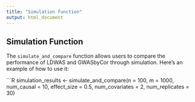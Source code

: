 ```yaml
---
title: "Simulation function"
output: html_document
---
```


## Simulation Function

The `simulate_and_compare` function allows users to compare the performance of LDWAS and GWASbyCor through simulation. Here’s an example of how to use it:

```R
simulation_results <- simulate_and_compare(n = 100, m = 1000, num_causal = 10, effect_size = 0.5, num_covariates = 2, num_replicates = 30)
